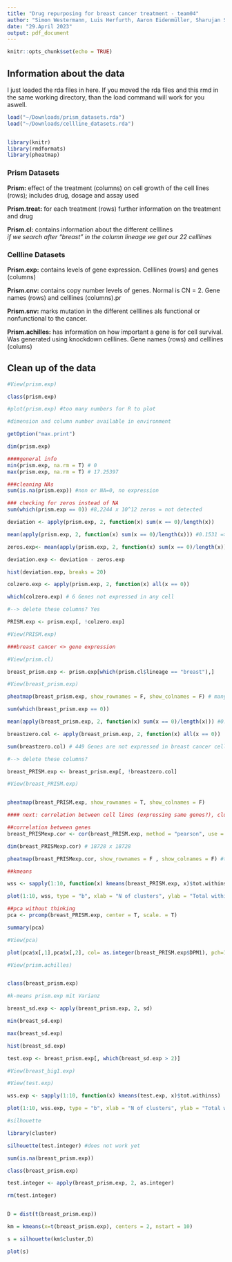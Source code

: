 ```yaml
---
title: "Drug repurposing for breast cancer treatment - team04"
author: "Simon Westermann, Luis Herfurth, Aaron Eidenmüller, Sharujan Suthakaran"
date: "29.April 2023"
output: pdf_document
---
```


```r
knitr::opts_chunk$set(echo = TRUE)
```

## Information about the data

I just loaded the rda files in here. If you moved the rda files and this rmd in the same working directory, than the load command will work for you aswell.

```r
load("~/Downloads/prism_datasets.rda")
load("~/Downloads/cellline_datasets.rda")


library(knitr)
library(rmdformats)
library(pheatmap)

```

### Prism Datasets

**Prism:** effect of the treatment (columns) on cell growth of the cell lines (rows); includes drug, dosage and assay used

**Prism.treat:** for each treatment (rows) further information on the treatment and drug

**Prism.cl:** contains information about the different celllines\
*if we search after "breast" in the column lineage we get our 22 celllines*

### Cellline Datasets

**Prism.exp:** contains levels of gene expression. Celllines (rows) and genes (columns)

**Prism.cnv:** contains copy number levels of genes. Normal is CN = 2. Gene names (rows) and celllines (columns).pr

**Prism.snv:** marks mutation in the different celllines als functional or nonfunctional to the cancer.

**Prism.achilles:** has information on how important a gene is for cell survival. Was generated using knockdown celllines. Gene names (rows) and celllines (colums)

## Clean up of the data

```r

#View(prism.exp)

class(prism.exp)

#plot(prism.exp) #too many numbers for R to plot

#dimension and column number available in environment

getOption("max.print") 

dim(prism.exp)


```

```r
####general info
min(prism.exp, na.rm = T) # 0
max(prism.exp, na.rm = T) # 17.25397

###cleaning NAs
sum(is.na(prism.exp)) #non or NA=0, no expression

### checking for zeros instead of NA
sum(which(prism.exp == 0)) #8,2244 x 10^12 zeros = not detected

deviation <- apply(prism.exp, 2, function(x) sum(x == 0)/length(x))

mean(apply(prism.exp, 2, function(x) sum(x == 0)/length(x))) #0.1531 => 15,3 % of each column is zero

zeros.exp<- mean(apply(prism.exp, 2, function(x) sum(x == 0)/length(x)))

deviation.exp <- deviation - zeros.exp

hist(deviation.exp, breaks = 20)

colzero.exp <- apply(prism.exp, 2, function(x) all(x == 0))

which(colzero.exp) # 6 Genes not expressed in any cell

#--> delete these columns? Yes

PRISM.exp <- prism.exp[, !colzero.exp]

#View(PRISM.exp)

```

```r
###breast cancer <> gene expression

#View(prism.cl)

breast_prism.exp <- prism.exp[which(prism.cl$lineage == "breast"),]

#View(breast_prism.exp)

pheatmap(breast_prism.exp, show_rownames = F, show_colnames = F) # many Genes not detected (middle)

sum(which(breast_prism.exp == 0))

mean(apply(breast_prism.exp, 2, function(x) sum(x == 0)/length(x))) #0.1549 => 15,5 % of each column is zero

breastzero.col <- apply(breast_prism.exp, 2, function(x) all(x == 0))

sum(breastzero.col) # 449 Genes are not expressed in breast cancer cells

#--> delete these columns?

breast_PRISM.exp <- breast_prism.exp[, !breastzero.col]

#View(breast_PRISM.exp)


pheatmap(breast_PRISM.exp, show_rownames = T, show_colnames = F)

```

```r
#### next: correlation between cell lines (expressing same genes?), clustering by genome similarities

##correlation between genes
breast_PRISMexp.cor <- cor(breast_PRISM.exp, method = "pearson", use = "pairwise.complete.obs")

dim(breast_PRISMexp.cor) # 18728 x 18728

pheatmap(breast_PRISMexp.cor, show_rownames = F , show_colnames = F) #too big

##kmeans

wss <- sapply(1:10, function(x) kmeans(breast_PRISM.exp, x)$tot.withinss)

plot(1:10, wss, type = "b", xlab = "N of clusters", ylab = "Total within sum of square") #very strange hahah

```

```r
##pca without thinking
pca <- prcomp(breast_PRISM.exp, center = T, scale. = T)

summary(pca)

#View(pca)

plot(pca$x[,1],pca$x[,2], col= as.integer(breast_PRISM.exp$DPM1), pch=19 ,xlab = "PC1", ylab = "PC2") 

#View(prism.achilles) 


class(breast_prism.exp)
```

```r
#k-means prism.exp mit Varianz

breast_sd.exp <- apply(breast_prism.exp, 2, sd)

min(breast_sd.exp)

max(breast_sd.exp)

hist(breast_sd.exp)

test.exp <- breast_prism.exp[, which(breast_sd.exp > 2)]

#View(breast_big1.exp)

#View(test.exp)

wss.exp <- sapply(1:10, function(x) kmeans(test.exp, x)$tot.withinss)

plot(1:10, wss.exp, type = "b", xlab = "N of clusters", ylab = "Total within sum of square")

```

```r
#silhouette

library(cluster)

silhouette(test.integer) #does not work yet

sum(is.na(breast_prism.exp))

class(breast_prism.exp)

test.integer <- apply(breast_prism.exp, 2, as.integer)

rm(test.integer)


D = dist(t(breast_prism.exp))

km = kmeans(x=t(breast_prism.exp), centers = 2, nstart = 10)

s = silhouette(km$cluster,D)

plot(s)

```